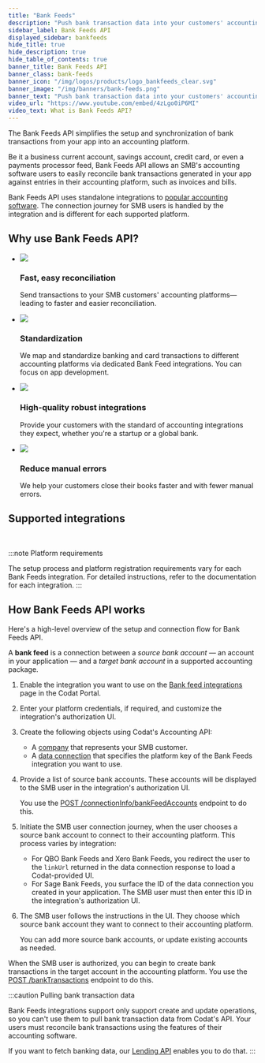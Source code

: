 ```yaml
---
title: "Bank Feeds"
description: "Push bank transaction data into your customers' accounting platforms with an automated feed."
sidebar_label: Bank Feeds API
displayed_sidebar: bankfeeds
hide_title: true
hide_description: true
hide_table_of_contents: true
banner_title: Bank Feeds API
banner_class: bank-feeds
banner_icon: "/img/logos/products/logo_bankfeeds_clear.svg"
banner_image: "/img/banners/bank-feeds.png"
banner_text: "Push bank transaction data into your customers' accounting platforms with an automated feed."
video_url: "https://www.youtube.com/embed/4zLgo0iP6MI"
video_text: What is Bank Feeds API?
---
```



<SocialImages imgSrc="/img/old/fd21af0-codat_whitepaper_accounting-automation_diagram_B.png"/>

The Bank Feeds API simplifies the setup and synchronization of bank transactions from your app into an accounting platform.

Be it a business current account, savings account, credit card, or even a payments processor feed, Bank Feeds API allows an SMB's accounting software users to easily reconcile bank transactions generated in your app against entries in their accounting platform, such as invoices and bills.

Bank Feeds API uses standalone integrations to [popular accounting software](/bank-feeds/overview#which-integrations-support-bank-feeds-api). The connection journey for SMB users is handled by the integration and is different for each supported platform.

## Why use Bank Feeds API?

<ul className="card-container col-2">
  <li className="card">
    <div class="header">
      <img
        src="/img/wp-icons/copy-feature-bullet.svg"
        class="mini-icon"
      />
      <h3>Fast, easy reconciliation</h3>
    </div>
    <p>
      Send transactions to your SMB customers' accounting
      platforms&mdash;leading to faster and easier reconciliation.
    </p>
  </li>
  <li className="card">
    <div class="header">
      <img
        src="/img/wp-icons/copy-feature-bullet.svg"
        class="mini-icon"
      />
      <h3>Standardization</h3>
    </div>
    <p>
      We map and standardize banking and card transactions to different
      accounting platforms via dedicated Bank Feed integrations. You can focus
      on app development.
    </p>
  </li>
  <li className="card">
    <div class="header">
      <img
        src="/img/wp-icons/copy-feature-bullet.svg"
        class="mini-icon"
      />
      <h3>High-quality robust integrations</h3>
    </div>
    <p>
      Provide your customers with the standard of accounting integrations they
      expect, whether you're a startup or a global bank.
    </p>
  </li>
  <li className="card">
    <div class="header">
      <img
        src="/img/wp-icons/copy-feature-bullet.svg"
        class="mini-icon"
      />
      <h3>Reduce manual errors</h3>
    </div>
    <p>
      We help your customers close their books faster and with fewer manual
      errors.
    </p>
  </li>
</ul>

## Supported integrations
<br/>

<IntegrationsList integrations={bankfeedsIntegrations}/>

:::note Platform requirements

The setup process and platform registration requirements vary for each Bank Feeds integration. For detailed instructions, refer to the documentation for each integration.
:::

## How Bank Feeds API works

Here's a high-level overview of the setup and connection flow for Bank Feeds API.

A **bank feed** is a connection between a _source bank account_ — an account in your application — and a _target bank account_ in a supported accounting package.

1. Enable the integration you want to use on the <a className="external" href="https://app.codat.io/settings/integrations/bankfeeds" target="_blank">Bank feed integrations</a> page in the Codat Portal.

2. Enter your platform credentials, if required, and customize the integration's authorization UI.

3. Create the following objects using Codat's Accounting API:

   - A [company](/core-concepts/companies) that represents your SMB customer.
   - A [data connection](/core-concepts/connections) that specifies the platform key of the Bank Feeds integration you want to use.

4. Provide a list of source bank accounts. These accounts will be displayed to the SMB user in the integration's authorization UI.

   You use the <a href="/bank-feeds-api#/operations/create-bank-feed" target="_blank">POST /connectionInfo/bankFeedAccounts</a> endpoint to do this.

5. Initiate the SMB user connection journey, when the user chooses a source bank account to connect to their accounting platform. This process varies by integration:

   - For QBO Bank Feeds and Xero Bank Feeds, you redirect the user to the `linkUrl` returned in the data connection response to load a Codat-provided UI.
   - For Sage Bank Feeds, you surface the ID of the data connection you created in your application. The SMB user must then enter this ID in the integration's authorization UI.

6. The SMB user follows the instructions in the UI. They choose which source bank account they want to connect to their accounting platform.

   You can add more source bank accounts, or update existing accounts as needed.

When the SMB user is authorized, you can begin to create bank transactions in the target account in the accounting platform. You use the [POST /bankTransactions](/accounting-api#/operations/create-bank-transactions) endpoint to do this.

:::caution Pulling bank transaction data

Bank Feeds integrations support only support create and update operations, so you can't use them to pull bank transaction data from Codat's API. Your users must reconcile bank transactions using the features of their accounting software. 

If you want to fetch banking data, our [Lending API](/lending/overview) enables you to do that.
:::
